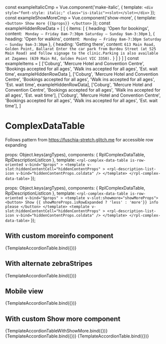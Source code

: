 const exampleItalicCmp = Vue.component('make-italic', {
  template: `<div style="font-style: italic;" class="is-italic"><slot></slot></div>`
});
const exampleShowMoreCmp = Vue.component('show-more', {
  template: `
    <button>
      Show more {{$props}}
    </button>
  `
});
const exampleHiddenRowData = [
      [
        {
          items: [
            {
              heading: 'Open for bookings',
              content: `
                Monday – Friday 8am-7:30pm
                Saturday – Sunday 9am-3:30pm`
            },
            {
              heading: 'Open for walkins',
              content: `
                Monday – Friday 8am-7:30pm
                Saturday – Sunday 9am-3:30pm`
            },
            {
              heading: 'Getting there',
              content: `
                613 Main Road, Golden Point, Ballarat Enter the car park from Burdeu Street (at 525 Main Road) and follow signage to the clinic.Parking is also available at Zagames (639 Main Rd, Golden Point VIC 3350).
              `
            }
          ]
        }
      ]
    ]
const exampleItems = [
  ['Coburg', 'Mercure Hotel and Convention Centre', 'Bookings accepted for all ages', 'Walk ins accepted for all ages', 'Est. wait time', exampleHiddenRowData
  ],
  ['Coburg', 'Mercure Hotel and Convention Centre', 'Bookings accepted for all ages', 'Walk ins accepted for all ages', 'Est. wait time', exampleHiddenRowData],
  ['Coburg', 'Mercure Hotel and Convention Centre', 'Bookings accepted for all ages', 'Walk ins accepted for all ages', 'Est. wait time'],
  ['Coburg', 'Mercure Hotel and Convention Centre', 'Bookings accepted for all ages', 'Walk ins accepted for all ages', 'Est. wait time'],
]

<Meta title="Molecules/DataTable/Complex" />

# ComplexDataTable

Follows pattern from https://fuschia-stretch.glitch.me for accessible row expanding

<Description of={RplComplexDataTable} />

  props: Object.keys(argTypes),
  components: { RplComplexDataTable, RplDescriptionListIcon },
  template: `
    <rpl-complex-data-table
      is-row-oriented
      v-bind="$props"
    >
      <template v-slot:hiddenContentCell="hiddenContentProps" >
        <rpl-description-list-icon v-bind="hiddenContentProps.coldata" />
      </template>
    </rpl-complex-data-table>
  `
});

  props: Object.keys(argTypes),
  components: { RplComplexDataTable, RplDescriptionListIcon },
  template: `
    <rpl-complex-data-table
      is-row-oriented
      v-bind="$props"
    >
      <template v-slot:showmore="showMoreProps">
        <button>
          Show {{ showMoreProps.isRowExpanded ? 'less' : 'more'}} info please
        </button>
      </template>
      <template v-slot:hiddenContentCell="hiddenContentProps" >
        <rpl-description-list-icon v-bind="hiddenContentProps.coldata" />
      </template>
    </rpl-complex-data-table>
  `
});

## With custom moreinfo component

<Canvas>
  <Story
    name="With accordion rows"
    args={{
      caption: 'A table with expandable rows',
      columns: [
        'Suburb',
        'Location',
        'Bookings',
        'Walk ins',
        'Est. wait time',
        ''
      ],
      zebraStripes: 'even',
      rowHeaders: true,
      items: exampleItems
    }}
  >
    {TemplateAccordionTable.bind({})}
  </Story>
</Canvas>

## With alternate zebraStripes

<Canvas>
  <Story
    name="With alternate zebraStripes"
    args={{
      caption: 'A table with expandable rows',
      columns: [
        'Suburb',
        'Location',
        'Bookings',
        'Walk ins',
        'Est. wait time',
        ''
      ],
      zebraStripes: 'odd',
      rowHeaders: true,
      items: exampleItems
    }}
  >
    {TemplateAccordionTable.bind({})}
  </Story>
</Canvas>

## Mobile view
<Canvas>
  <Story
    name="Mobile"
    parameters={{
      viewport: {
        defaultViewport: 'mobile2'
      }
    }}    
    args={{
      columns: [
        'Suburb',
        'Location',
        'Bookings',
        'Walk ins',
        'Est. wait time',
        ''
      ],
      zebraStripes: 'even',
      rowHeaders: true,
      items: exampleItems
    }}
  >
    {TemplateAccordionTable.bind({})}
  </Story>
</Canvas>

## With custom Show more component

<Canvas>
  <Story
    name="With custom show more"
    args={{
      columns: [
        'Suburb',
        'Location',
        'Bookings',
        'Walk ins',
        'Est. wait time',
        ''
      ],
      zebraStripes: 'even',
      rowHeaders: true,
      items: exampleItems
    }}
  >
    {TemplateAccordionTableWithShowMore.bind({})}
  </Story>
</Canvas>


<Canvas>
  <Story
    name="With simple data set"
    args={{
      rowHeaders: false,
      columns: ['Fruit', 'Vegetable', 'Elements'], 
      items: [
        ['Apple', 'Potato', 'Zinc'],
        ['Orange', 'Broccoli', 'Copper'],
        ['Banana', 'Pumpkin', 'Iron']
      ]
    }}
  >
    {TemplateAccordionTable.bind({})}
  </Story>
</Canvas>

<Canvas>
  <Story
    name="Passing cell render component"
    args={{
      rowHeaders: false,
      columns: ['Fruit', 'Vegetable', { label: 'Elements', component: exampleItalicCmp }], 
      items: [
        ['Apple', 'Potato', 'Zinc'],
        ['Orange', 'Broccoli', 'Copper'],
        ['Banana', 'Pumpkin', 'Iron']
      ]
    }}
  >
    {TemplateAccordionTable.bind({})}
  </Story>
</Canvas>